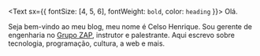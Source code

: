 <Text sx={{ fontSize: [4, 5, 6], fontWeight: `bold`, color: `heading` }}>
  Olá.
</Text>

Seja bem-vindo ao meu blog, meu nome é Celso Henrique. Sou gerente de engenharia no [Grupo ZAP](https://www.grupozap.com), instrutor e palestrante. Aqui escrevo sobre tecnologia, programação, cultura, a web e mais.
